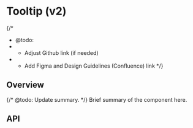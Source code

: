 
<Meta of={TooltipStories} />

# Tooltip (v2)

{/*
  * @todo:
  * - Adjust Github link (if needed)
  * - Add Figma and Design Guidelines (Confluence) link
  */}
<ResourceLinks
  sourceCode="https://github.com/cultureamp/kaizen-design-system/tree/main/packages/components/src/Tooltip"
  figma=""
  designGuidelines=""
  className="!mb-8"
/>

<Installation
  installCommand="pnpm add @kaizen/components"
  importStatement='import { Tooltip } from "@kaizen/components/v2/overlays"'
/>


## Overview

{/* @todo: Update summary. */}
Brief summary of the component here.

<Canvas of={TooltipStories.OnButton} />
<Controls of={TooltipStories.OnButton} />

## API

